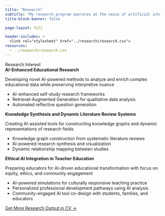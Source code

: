 ```yaml
---
title: "Research"
subtitle: "My research program operates at the nexus of artificial intelligence, educational practice, and critical inquiry. How can AI be designed to enhance, rather than replace, the deeply human aspects of teaching and learning?"
title-block-banner: false

page-layout: full

header-includes: >
  <link rel="stylesheet" href="../research/research.css">
resources:
  - ../research/research.css   
---
```


::: {#hero-heading}

<div class="h2">Research Interest</div>


:::

<!-- start topic box -->

::: {.topic-box}

<div class="h3">**AI-Enhanced Educational Research**</div>

Developing novel AI-powered methods to analyze and enrich complex educational data while preserving interpretive nuance

- AI-enhanced self-study research frameworks
- Retrieval-Augmented Generation for qualitative data analysis
- Automated reflective question generation

:::

::: {.topic-box}
<div class="h3">**Knowledge Synthesis and Dynamic Literature Review Systems**</div>

Creating AI-assisted tools for constructing knowledge graphs and dynamic representations of research fields

- Knowledge graph construction from systematic literature reviews
- AI-powered research synthesis and visualization
- Dynamic relationship mapping between studies

:::


::: {.topic-box}
<div class="h3">**Ethical AI Integration in Teacher Education**</div>

Preparing educators for AI-driven educational transformation with focus on equity, ethics, and community engagement

- AI-powered simulations for culturally responsive teaching practice
- Personalized professional development pathways using AI analysis
- Community-engaged AI tool co-design with students, families, and educators

:::


<!-- end topic box -->



<div class="btn-container">
  <a href="../cv.qmd" class="btn btn-custom">Get More Research Output in CV →</a>
</div>

